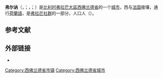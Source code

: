 {{noteTA|G1=比利时地名}}
{{Infobox Belgium municipality
|name             = 弗尔讷
|native_name      = <small>{{native name|nl|Veurne}}<br>{{native name|fr|Furnes}}<br>{{native name|vls|Veurn}}</small>
|type             = {{BEL}}[[比利时城市列表|城市]]
|picture          = Veurne Markt R01.jpg
|picture-legend   = 集市广场
|map              = Veurne West-Flanders Belgium Map.svg
|map-legend       = 弗尔讷在[[西佛兰德省|西佛兰德省]]的位置
|arms             = Blason ville be Veurne.svg
|flag             = Flag of Furnes, Belgium.svg
|region           = {{BE-REG-FLE}}
|community        = {{BE-NL}}
|province         = {{BE-PROV-WV}}
|arrondissement   = [[弗尔讷区|弗尔讷区]]
|nis              = 38025
|pyramid-date     = 01/01/2006
|0–19=23.44
|20–64=56.87
|65=19.69
|foreigners=1.39
|foreigners-date  = 01/07/2005
|mayor            = Peter Roose (Veurne Plus)
|majority         = [[基督教民主和弗拉芒|CD&V]], Veurne Plus
|postal-codes     = 8630
|telephone-area   = 058
|web              = [http://www.veurne.be/ www.veurne.be]
|coordinates      = {{coord|51|04|N|02|39|E|region:BE|display=inline,title}}
}}
'''弗尔讷'''（{{lang-nl|Veurne}}，{{IPA-nl|ˈvøːrnə|-|Nl-Veurne.ogg}}；{{lang-fr|Furnes}}，{{IPA-fr|fyʁn}}；{{lang-vls|Veurn}}）是[[比利时|比利时]][[弗拉芒大區|弗拉芒大區]][[西佛兰德省|西佛兰德省]]的一个[[比利时城市列表|城市]]，西与[[法国|法国]]接壤，通行[[荷蘭語|荷蘭語]]，是[[弗拉芒社群|弗拉芒社群]]的一部分，人口{{wikidata|property|normal+|P1082}}人（{{wikidata|qualifier|P1082|P585}}）。

== 参考文献 ==
{{Reflist}}

==外部链接==
* {{Commons category-inline|Veurne}}

{{西佛兰德省市镇}}
{{Authority control}}
{{DEFAULTSORT:Veurne}}
[[Category:西佛兰德省市镇|Category:西佛兰德省市镇]]
[[Category:西佛兰德省城市|Category:西佛兰德省城市]]
{{WestFlanders-geo-stub}}
